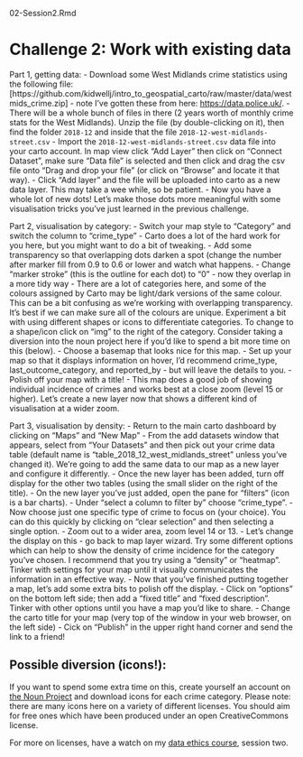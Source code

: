 02-Session2.Rmd

# Challenge 2: Work with existing data

Part 1, getting data:
- Download some West Midlands crime statistics using the following file: [https://github.com/kidwellj/intro_to_geospatial_carto/raw/master/data/westmids_crime.zip] - note I've gotten these from here: [https://data.police.uk/](https://data.police.uk/).
- There will be a whole bunch of files in there (2 years worth of monthly crime stats for the West Midlands). Unzip the file (by double-clicking on it), then find the folder `2018-12` and inside that the file `2018-12-west-midlands-street.csv`
- Import the `2018-12-west-midlands-street.csv` data file into your carto account. In map view click "Add Layer" then click on "Connect Dataset", make sure "Data file" is selected and then click and drag the csv file onto "Drag and drop your file" (or click on "Browse" and locate it that way). 
- Click "Add layer" and the file will be uploaded into carto as a new data layer. This may take a wee while, so be patient.
- Now you have a whole lot of new dots! Let's make those dots more meaningful with some visualisation tricks you've just learned in the previous challenge.

Part 2, visualisation by category:
- Switch your map style to "Category" and switch the column to "crime_type"
- Carto does a lot of the hard work for you here, but you might want to do a bit of tweaking. 
- Add some transparency so that overlapping dots darken a spot (change the number after marker fill from 0.9 to 0.6 or lower and watch what happens.
- Change "marker stroke" (this is the outline for each dot) to "0" - now they overlap in a more tidy way
- There are a lot of categories here, and some of the colours assigned by Carto may be light/dark versions of the same colour. This can be a bit confusing as we're working with overlapping transparency. It's best if we can make sure all of the colours are unique. Experiment a bit with using different shapes or icons to differentiate categories. To change to a shape/icon click on "img" to the right of the category. Consider taking a diversion into the noun project here if you'd like to spend a bit more time on this (below).
- Choose a basemap that looks nice for this map.
- Set up your map so that it displays information on hover, I'd recommend crime_type, last_outcome_category, and reported_by - but will leave the details to you.
- Polish off your map with a title!
- This map does a good job of showing individual incidence of crimes and works best at a close zoom (level 15 or higher). Let's create a new layer now that shows a different kind of visualisation at a wider zoom.

Part 3, visualisation by density:
- Return to the main carto dashboard by clicking on "Maps" and "New Map"
- From the add datasets window that appears, select from "Your Datasets" and then pick out your crime data table (default name is "table_2018_12_west_midlands_street" unless you've changed it). We're going to add the same data to our map as a new layer and configure it differently.
- Once the new layer has been added, turn off display for the other two tables (using the small slider on the right of the title).
- On the new layer you've just added, open the pane for "filters" (icon is a bar charts).
- Under "select a column to filter by" choose "crime_type".
- Now choose just one specific type of crime to focus on (your choice). You can do this quickly by clicking on "clear selection" and then selecting a single option.
- Zoom out to a wider area, zoom level 14 or 13.
- Let's change the display on this - go back to map layer wizard. Try some different options which can help to show the density of crime incidence for the category you've chosen. I recommend that you try using a "density" or "heatmap". Tinker with settings for your map until it visually communicates the information in an effective way.
- Now that you've finished putting together a map, let's add some extra bits to polish off the display.
- Click on "options" on the bottom left side; then add a "fixed title" and "fixed description". Tinker with other options until you have a map you'd like to share.
- Change the carto title for your map (very top of the window in your web browser, on the left side)
- Cick on "Publish" in the upper right hand corner and send the link to a friend!

## Possible diversion (icons!):

If you want to spend some extra time on this, create yourself an account on [the Noun Project](https://thenounproject.com/) and download icons for each crime category. Please note: there are many icons here on a variety of different licenses. You should aim for free ones which have been produced under an open CreativeCommons license. 

For more on licenses, have a watch on my [data ethics course](https://github.com/kidwellj/data_ethics-law_course), session two.
